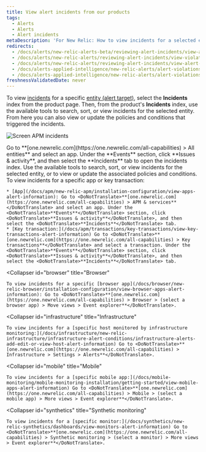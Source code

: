 ```yaml
---
title: View alert incidents from our products
tags:
  - Alerts
  - Alerts
  - Alert incidents
metaDescription: 'For New Relic: How to view incidents for a selected entity in its dedicated UI instead of in the alerts UI.'
redirects:
  - /docs/alerts/new-relic-alerts-beta/reviewing-alert-incidents/view-alert-violations-new-relic-products
  - /docs/alerts/new-relic-alerts/reviewing-alert-incidents/view-violations
  - /docs/alerts/new-relic-alerts/reviewing-alert-incidents/view-alert-violations-new-relic-products
  - /docs/alerts-applied-intelligence/new-relic-alerts/alert-violations/view-alert-violations-new-relic-products
  - /docs/alerts-applied-intelligence/new-relic-alerts/alert-violations/view-alert-violations-our-products
freshnessValidatedDate: never
---
```



To view [incidents](/docs/new-relic-solutions/get-started/glossary/#alert-incident) for a specific [entity (alert target)](/docs/using-new-relic/welcome-new-relic/get-started/glossary#alert-entity), select the <DoNotTranslate>**Incidents**</DoNotTranslate> index from the product page. Then, from the product's <DoNotTranslate>**Incidents**</DoNotTranslate> index, use the available tools to search, sort, or view incidents for the selected entity. From here you can also view or update the policies and conditions that triggered the incidents.

<img
  title="Screen APM incidents"
  alt="Screen APM incidents"
  src={accountsApmIncidentsScreen}
/>

<figcaption>
  Go to <DoNotTranslate>**[one.newrelic.com](https://one.newrelic.com/all-capabilities) > All entities**</DoNotTranslate> and select an app. Under the <DoNotTranslate>**Events**</DoNotTranslate> section, click <DoNotTranslate>**Issues & activity**</DoNotTranslate>, and then select the <DoNotTranslate>**Incidents**</DoNotTranslate> tab to open the incidents index. Use the available tools to search, sort, or view incidents for the selected entity, or to view or update the associated policies and conditions.
</figcaption>

<CollapserGroup>
  <Collapser
    id="apm"
    title="APM"
  >
    To view incidents for a specific app or key transaction:

    * [App](/docs/apm/new-relic-apm/installation-configuration/view-apps-alert-information): Go to <DoNotTranslate>**[one.newrelic.com](https://one.newrelic.com/all-capabilities) > APM & services**</DoNotTranslate> and select an app. Under the <DoNotTranslate>**Events**</DoNotTranslate> section, click <DoNotTranslate>**Issues & activity**</DoNotTranslate>, and then select the <DoNotTranslate>**Incidents**</DoNotTranslate> tab.
    * [Key transaction:](/docs/apm/transactions/key-transactions/view-key-transactions-alert-information) Go to <DoNotTranslate>**[one.newrelic.com](https://one.newrelic.com/all-capabilities) > Key transactions**</DoNotTranslate> and select a transaction. Under the <DoNotTranslate>**Events**</DoNotTranslate> section, click <DoNotTranslate>**Issues & activity**</DoNotTranslate>, and then select the <DoNotTranslate>**Incidents**</DoNotTranslate> tab.

  </Collapser>

  <Collapser
    id="browser"
    title="Browser"
  >

    To view incidents for a specific [browser app](/docs/browser/new-relic-browser/installation-configuration/view-browser-apps-alert-information): Go to <DoNotTranslate>**[one.newrelic.com](https://one.newrelic.com/all-capabilities) > Browser > (select a browser app) > Move views > Event explorer**</DoNotTranslate>.

  </Collapser>

  <Collapser
    id="infrastructure"
    title="Infrastructure"
  >

    To view incidents for a [specific host monitored by infrastructure monitoring:](/docs/infrastructure/new-relic-infrastructure/infrastructure-alert-conditions/infrastructure-alerts-add-edit-or-view-host-alert-information) Go to <DoNotTranslate>**[one.newrelic.com](https://one.newrelic.com/all-capabilities) > Infrastructure > Settings > Alerts**</DoNotTranslate>.

  </Collapser>

  <Collapser
    id="mobile"
    title="Mobile"
  >

    To view incidents for a [specific mobile app:](/docs/mobile-monitoring/mobile-monitoring-installation/getting-started/view-mobile-apps-alert-information) Go to <DoNotTranslate>**[one.newrelic.com](https://one.newrelic.com/all-capabilities) > Mobile > (select a mobile app) > More views > Event explorer**</DoNotTranslate>.

  </Collapser>

  <Collapser
    id="synthetics"
    title="Synthetic monitoring"
  >

    To view incidents for a [specific monitor:](/docs/synthetics/new-relic-synthetics/dashboards/view-monitors-alert-information) Go to <DoNotTranslate>**[one.newrelic.com](https://one.newrelic.com/all-capabilities) > Synthetic monitoring > (select a monitor) > More views > Event explorer**</DoNotTranslate>.

  </Collapser>
</CollapserGroup>
